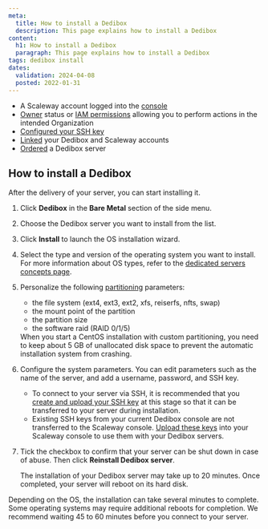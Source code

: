 ```yaml
---
meta:
  title: How to install a Dedibox
  description: This page explains how to install a Dedibox
content:
  h1: How to install a Dedibox
  paragraph: This page explains how to install a Dedibox
tags: dedibox install
dates:
  validation: 2024-04-08
  posted: 2022-01-31
---
```


<Macro id="dedibox-scaleway-migration" />

<Macro id="requirements" />

- A Scaleway account logged into the [console](https://console.scaleway.com/)
- [Owner](/identity-and-access-management/iam/concepts/#owner/) status or [IAM permissions](/identity-and-access-management/iam/concepts/#permission/) allowing you to perform actions in the intended Organization
- [Configured your SSH key](/identity-and-access-management/organizations-and-projects/how-to/create-ssh-key/)
- [Linked](/bare-metal/dedibox/how-to/link-dedibox-account/) your Dedibox and Scaleway accounts
- [Ordered](/bare-metal/dedibox/how-to/order-dedibox/) a Dedibox server

## How to install a Dedibox

After the delivery of your server, you can start installing it.

1. Click **Dedibox** in the **Bare Metal** section of the side menu.
2. Choose the Dedibox server you want to install from the list.
3. Click **Install** to launch the OS installation wizard.
4. Select the type and version of the operating system you want to install.
    <Message type="tip">
      For more information about OS types, refer to the [dedicated servers concepts page](/bare-metal/dedibox/concepts/#os-type/).
    </Message>
5. Personalize the following [partitioning](/bare-metal/dedibox/concepts/#partitioning/) parameters:
    - the file system (ext4, ext3, ext2, xfs, reiserfs, nfts, swap)
    - the mount point of the partition
    - the partition size
    - the software raid (RAID 0/1/5)

    <Message type="note">
      When you start a CentOS installation with custom partitioning, you need to keep about 5 GB of unallocated disk space to prevent the automatic installation system from crashing.
    </Message>
6. Configure the system parameters. You can edit parameters such as the name of the server, and add a username, password, and SSH key.
    <Message type="note">
      * To connect to your server via SSH, it is recommended that you [create and upload your SSH key](/identity-and-access-management/organizations-and-projects/how-to/create-ssh-key/) at this stage so that it can be transferred to your server during installation.
      * Existing SSH keys from your current Dedibox console are not transferred to the Scaleway console. [Upload these keys](/identity-and-access-management/organizations-and-projects/how-to/create-ssh-key#how-to-upload-the-public-ssh-key-to-the-scaleway-interface/) into your Scaleway console to use them with your Dedibox servers.
    </Message>
7. Tick the checkbox to confirm that your server can be shut down in case of abuse. Then click **Reinstall Dedibox server**.

    The installation of your Dedibox server may take up to 20 minutes. Once completed, your server will reboot on its hard disk.

<Message type="note">
  Depending on the OS, the installation can take several minutes to complete. Some operating systems may require additional reboots for completion. We recommend waiting 45 to 60 minutes before you connect to your server.
</Message>